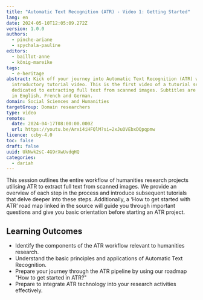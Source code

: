 ```yaml
---
title: "Automatic Text Recognition (ATR) - Video 1: Getting Started"
lang: en
date: 2024-05-10T12:05:09.272Z
version: 1.0.0
authors:
  - pinche-ariane
  - spychala-pauline
editors:
  - baillot-anne
  - könig-mareike
tags:
  - e-heritage
abstract: Kick off your journey into Automatic Text Recognition (ATR) with our
  introductory tutorial video. This is the first video of a tutorial series
  dedicated to extracting full text from scanned images. Subtitles are available
  in English, French and German.
domain: Social Sciences and Humanities
targetGroup: Domain researchers
type: video
remote:
  date: 2024-04-17T08:00:00.000Z
  url: https://youtu.be/Arxi4iHFQlM?si=2xJuOVEbxDQpqpmw
licence: ccby-4.0
toc: false
draft: false
uuid: UkNwk2sC-4G9rXwUvdqHQ
categories:
  - dariah
---
```

This session outlines the entire workflow of humanities research projects utilising ATR to extract full text from scanned images. We provide an overview of each step in the process and introduce subsequent tutorials that delve deeper into these steps. Additionally, a ‘How to get started with ATR’ road map linked in the source will guide you through important questions and give you basic orientation before starting an ATR project.

## Learning Outcomes

- Identify the components of the ATR workflow relevant to humanities research.
- Understand the basic principles and applications of Automatic Text Recognition.
- Prepare your journey through the ATR pipeline by using our roadmap "How to get started in ATR?"
- Prepare to integrate ATR technology into your research activities effectively.
